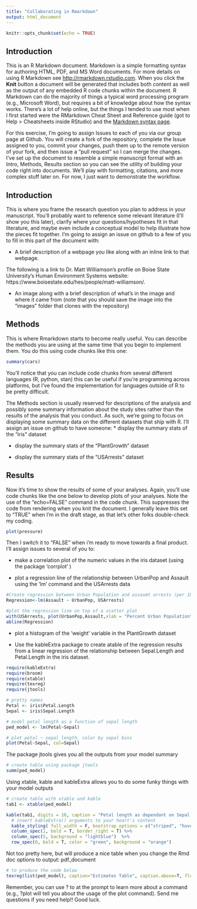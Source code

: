 ```yaml
---
title: "Collaborating in Rmarkdown"
output: html_document
---
```


```r
knitr::opts_chunk$set(echo = TRUE)
```

## Introduction

This is an R Markdown document. Markdown is a simple formatting syntax for authoring HTML, PDF, and MS Word documents. For more details on using R Markdown see <http://rmarkdown.rstudio.com>.
When you click the **Knit** button a document will be generated that includes both content as well as the output of any embedded R code chunks within the document. R Markdown can do the majority of things a typical word processing program (e.g., Microsoft Word), but requires a bit of knowledge about how the syntax works. There's a lot of help online, but the things I tended to use most when I first started were the RMarkdown Cheat Sheet and Reference guide (got to Help > Cheatsheets inside RStudio) and the [Markdown syntax page](https://daringfireball.net/projects/markdown/syntax).

For this exercise, I'm going to assign Issues to each of you via our group page at Github. You will create a fork of the repository, complete the Issue assigned to you, commit your changes, push them up to the remote version of your fork, and then issue a "pull request" so I can merge the changes. I've set up the document to resemble a simple manuscript format with an Intro, Methods, Results section so you can see the utility of building your code right into documents. We'll play with formatting, citations, and more complex stuff later on. For now, I just want to demonstrate the workflow.

## Introduction

This is where you frame the research question you plan to address in your manuscript. You'll probably want to reference some relevant literature (I'll show you this later), clarify where your questions/hypotheses fit in that literature, and maybe even include a conceptual model to help illustrate how the pieces fit together. I'm going to assign an issue on github to a few of you to fill in this part of the document with:


* A brief description of a webpage you like along with an inline link to that webpage.

The following is a link to Dr. Matt Williamson's profile on Boise State University's Human Environment Systems website: https://www.boisestate.edu/hes/people/matt-williamson/.


* An image along with a brief description of what's in the image and where it came from (note that you should save the image into the "images" folder that clones with the repository)

## Methods

This is where Rmarkdown starts to become really useful. You can describe the methods you are using at the same time that you begin to implement them. You do this using code chunks like this one:

```r
summary(cars)
```
You'll notice that you can include code chunks from several different languages (R, python, stan) this can be useful if you're programming across platforms, but I've found the implementation for languages outside of R to be pretty difficult.

The Methods section is usually reserved for descriptions of the analysis and possibly some summary information about the study sites rather than the results of the analysis that you conduct. As such, we're going to focus on displaying some summary data on the different datasets that ship with R. I'll assign an issue on github to have someone:
* display the summary stats of the "iris" dataset

* display the summary stats of the "PlantGrowth" dataset

* display the summary stats of the "USArrests" dataset

## Results

Now it's time to show the results of some of your analyses. Again, you'll use code chunks like the one below to develop plots of your analyses. Note the use of the "echo=FALSE" command in the code chunk. This suppresses the code from rendering when you knit the document. I generally leave this set to "TRUE" when I'm in the draft stage, as that let's other folks double-check my coding. 

```r
plot(pressure)
```

Then I switch it to "FALSE" when i'm ready to move towards a final product. I'll assign issues to several of you to:

* make a correlation plot of the numeric values in the iris dataset (using the package 'corrplot' )

* plot a regression line of the relationship between UrbanPop and Assault using the 'lm' command and the USArrests data 

```r
#Create regression between Urban Population and assaumt arrests (per 100,000)
Regression<-lm(Assault ~ UrbanPop, USArrests) 

#plot the regression line on top of a scatter plot 
with(USArrests, plot(UrbanPop,Assault,xlab = "Percent Urban Population", ylab = "Assault Arrests (per 100,000)" )) 
abline(Regression)
```


* plot a histogram of the 'weight' variable in the PlantGrowth dataset

* Use the kableExtra package to create atable of the regression results from a linear regression of the relationship between Sepal.Length and Petal.Length in the iris dataset.
```r
require(kableExtra)
require(broom)
require(xtable)
require(texreg)
require(jtools)
```

```r
# pretty names
Petal <- iris$Petal.Length
Sepal <- iris$Sepal.Length

# model petal length as a function of sepal length
ped_model <- lm(Petal~Sepal)

# plot petal ~ sepal length, color by sepal bins
plot(Petal~Sepal, col=Sepal)
```


The package jtools gives you all the outputs from your model summary
```r
# create table using package jtools 
summ(ped_model)
```

Using xtable, kable and kableExtra allows you to do some funky things with your model outputs
```r
# create table with xtable and kable
tab1 <- xtable(ped_model)

kable(tab1, digits = 10, caption = "Petal length as dependant on Sepal length") %>%  
  # insert kableExtra() arguments to your heart's content
  kable_styling( full_width = F, bootstrap_options = c("striped", "hover", "condensed")) %>% 
  column_spec(1, bold = T, border_right = T) %>%
  column_spec(5, background = "lightblue")  %>% 
  row_spec(0, bold = T, color = "green", background = "orange")
```


Not too pretty here, but will produce a nice table when you change the Rmd doc options to output: pdf_document
```r
# to produce the code below
texreg(list(ped_model), caption="Estimates Table", caption.above=T, float.pos = "h")
```


Remember, you can use ? to at the prompt to learn more about a command (e.g., ?plot will tell you about the usage of the plot command). Send me questions if you need help!! Good luck.

